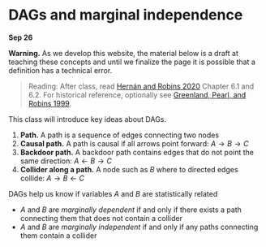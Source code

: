 
# DAGs and marginal independence

**Sep 26**

**Warning.** As we develop this website, the material below is a draft at teaching these concepts and until we finalize the page it is possible that a definition has a technical error.

> Reading: After class, read [Hernán and Robins 2020](https://www.hsph.harvard.edu/miguel-hernan/causal-inference-book/) Chapter 6.1 and 6.2. For historical reference, optionally see [Greenland, Pearl, and Robins 1999](https://journals.lww.com/epidem/Abstract/1999/01000/Causal_Diagrams_for_Epidemiologic_Research.8.aspx).

This class will introduce key ideas about DAGs.

1. **Path.** A path is a sequence of edges connecting two nodes
2. **Causal path.** A path is causal if all arrows point forward: $A\rightarrow B\rightarrow C$
3. **Backdoor path.** A backdoor path contains edges that do not point the same direction: $A\leftarrow B \rightarrow C$
4. **Collider along a path.** A node such as $B$ where to directed edges collide: $A\rightarrow B \leftarrow C$

DAGs help us know if variables $A$ and $B$ are statistically related

* $A$ and $B$ are *marginally dependent* if and only if there exists a path connecting them that does not contain a collider
* $A$ and $B$ are *marginally independent* if and only if any paths connecting them contain a collider


<script type="text/tikz">
  \begin{tikzpicture}
    \node (l) at (0,0) {$L$};
    \node (a) at (1,0) {$A$};
    \node (y) at (2,0) {$Y$};
    \draw[->] (l) -- (a);
    \draw[->] (a) -- (y);
    \draw[->] (l) to[bend right] (y);
  \end{tikzpicture}
</script>
